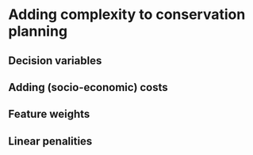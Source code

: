 # Adding complexity to conservation planning

## Decision variables

## Adding (socio-economic) costs

## Feature weights

## Linear penalities

